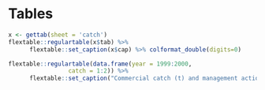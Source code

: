 # Tables

```r

x <- gettab(sheet = 'catch')
flextable::regulartable(x$tab) %>%  
      flextable::set_caption(x$cap) %>% colformat_double(digits=0)

```

\pagebreak

```r
flextable::regulartable(data.frame(year = 1999:2000,
                 catch = 1:2)) %>%  
      flextable::set_caption("Commercial catch (t) and management action for northern rockfish in the Gulf of Alaska, 1961-present. The *Description of the catch time series* Section describes procedures use to estimate catch during 1961-1993. Ctach estimates for 1993-2019 are from NMFS Observer Program and Alaska Regional Office updated through October XX, 2020.")
```

\pagebreak
